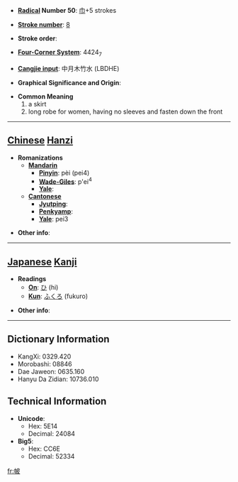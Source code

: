 * '''[[Wiktionary:Chinese radical index| Radical]] Number 50''': [[Wiktionary:Chinese radical index 巾|巾]]+5 strokes

* '''[[Wiktionary:Chinese total strokes index|Stroke number]]''': [[Wiktionary:Chinese total strokes index 8|8]]

* '''Stroke order''': 

* '''[[Wiktionary:Chinese four corner index|Four-Corner System]]''': 4424<sub>7</sub>

* '''[[Wiktionary:Chinese Cangjie index|Cangjie input]]''': 中月木竹水 (LBDHE)

* '''Graphical Significance and Origin''': 

* '''Common Meaning'''
*#a skirt
*# long robe for women, having no sleeves and fasten down the front


----

== [[Chinese]] [[Hanzi]] ==

* '''Romanizations'''
** '''[[Mandarin]]'''
*** '''[[Pinyin]]''': pèi (pei4)
*** '''[[Wade-Giles]]''': p'ei<sup>4</sup>
*** '''[[Yale]]''': 
** '''[[Cantonese]]'''
*** '''[[Jyutping]]''':
*** '''[[Penkyamp]]''': 
*** '''[[Yale]]''': pei3

* '''Other info''': 

----

== [[Japanese]] [[Kanji]] ==

* '''Readings'''
** '''[[On]]''': [[ひ]] (hi)
** '''[[Kun]]''': [[ふくろ]] (fukuro)

* '''Other info''':  

----

== Dictionary Information ==

* KangXi: 0329.420
* Morobashi: 08846
* Dae Jaweon: 0635.160
* Hanyu Da Zidian: 10736.010

== Technical Information ==

* '''Unicode''':
** Hex: 5E14
** Decimal: 24084
* '''Big5''':
** Hex: CC6E
** Decimal: 52334

[[fr:帔]]